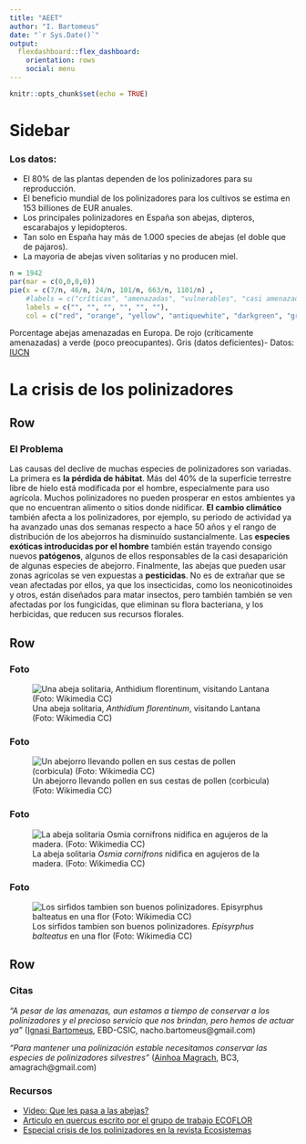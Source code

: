 ```yaml
---
title: "AEET"
author: "I. Bartomeus"
date: "`r Sys.Date()`"
output: 
  flexdashboard::flex_dashboard:
    orientation: rows
    social: menu
---
```


```r
knitr::opts_chunk$set(echo = TRUE)
```

Sidebar {.sidebar}
=======================================================================

### Los datos: 

- El 80% de las plantas dependen de los polinizadores para su reproducción.
- El beneficio mundial de los polinizadores para los cultivos se estima en 153 billiones de EUR anuales. 
- Los principales polinizadores en España son abejas, dipteros, escarabajos y lepidopteros.
- Tan solo en España hay más de 1.000 species de abejas (el doble que de pajaros).  
- La mayoria de abejas viven solitarias y no producen miel.

```r
n = 1942
par(mar = c(0,0,0,0))
pie(x = c(7/n, 46/n, 24/n, 101/n, 663/n, 1101/n) , 
    #labels = c("críticas", "amenazadas", "vulnerables", "casi amenazadas", "poco preocupantes", "datos deficientes"),
    labels = c("", "", "", "", "", ""),
    col = c("red", "orange", "yellow", "antiquewhite", "darkgreen", "grey"))
```
Porcentage abejas amenazadas en Europa. De rojo (críticamente amenazadas) a verde (poco preocupantes). Gris (datos deficientes)- Datos: [IUCN](https://www.iucn.org/content/european-red-list-bees)

La crisis de los polinizadores
=======================================================================

Row
-----------------------------------------------------------------------

### El Problema

Las causas del declive de muchas especies de polinizadores son variadas. La primera es __la pérdida de hábitat__. Más del 40% de la superficie terrestre libre de hielo está modificada por el hombre, especialmente para uso agrícola. Muchos polinizadores no pueden prosperar en estos ambientes ya que no encuentran alimento o sitios donde nidificar. __El cambio climático__ también afecta a los polinizadores, por ejemplo, su periodo de actividad ya ha avanzado unas dos semanas respecto a hace 50 años y el rango de distribución de los abejorros ha disminuído sustancialmente. Las __especies exóticas introducidas por el hombre__ también están trayendo consigo nuevos __patógenos__, algunos de ellos responsables de la casi desaparición de algunas especies de abejorro. Finalmente, las abejas que pueden usar zonas agrícolas se ven expuestas a __pesticidas__. No es de extrañar que se vean afectadas por ellos, ya que los insecticidas, como los neonicotinoides y otros, están diseñados para matar insectos, pero también también se ven afectadas por los fungicidas, que eliminan su flora bacteriana, y los herbicidas, que reducen sus recursos florales.

Row
-----------------------------------------------------------------------

### Foto

![Una abeja solitaria, _Anthidium florentinum_, visitando Lantana (Foto: Wikimedia CC)](https://upload.wikimedia.org/wikipedia/commons/thumb/c/c4/Anthidium_February_2008-1.jpg/300px-Anthidium_February_2008-1.jpg)

### Foto

![Un abejorro llevando pollen en sus cestas de pollen (corbicula) (Foto: Wikimedia CC)](https://upload.wikimedia.org/wikipedia/commons/thumb/4/44/Bumblebee_05.JPG/320px-Bumblebee_05.JPG)

### Foto

![La abeja solitaria _Osmia cornifrons_ nidifica en agujeros de la madera. (Foto: Wikimedia CC)](https://upload.wikimedia.org/wikipedia/commons/5/57/Osmia_cornifrons.5.1.08.w.jpg)

### Foto

![Los sirfidos tambien son buenos polinizadores. _Episyrphus balteatus_ en una flor (Foto: Wikimedia CC)](https://upload.wikimedia.org/wikipedia/commons/thumb/c/c6/Hoverfly_October_2007-21.jpg/297px-Hoverfly_October_2007-21.jpg)

Row
-----------------------------------------------------------------------

### Citas {data-width=700}

_"A pesar de las amenazas, aun estamos a tiempo de conservar a los polinizadores y el precioso servicio que nos brindan, pero hemos de actuar ya"_  ([Ignasi Bartomeus](www.bartomeuslab.com), EBD-CSIC, nacho.bartomeus@gmail.com)   

_"Para mantener una polinización estable necesitamos conservar las especies de polinizadores silvestres"_  ([Ainhoa Magrach](www.ainhoamagrach.com), BC3, amagrach@gmail.com)  

### Recursos {data-width=340}

- [Video: Que les pasa a las abejas?](https://www.youtube.com/watch?v=n5udBqq3qYg)
- [Articulo en quercus escrito por el grupo de trabajo ECOFLOR](https://ibartomeus.files.wordpress.com/2015/08/ecoflor_2016-declive-de-las-abejas-quercus.pdf)
- [Especial crisis de los polinizadores en la revista Ecosistemas](https://www.revistaecosistemas.net/index.php/ecosistemas/issue/view/55)

